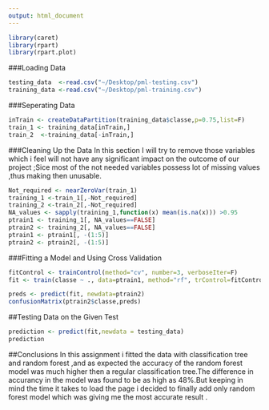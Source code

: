 ```yaml
---
output: html_document
---
```

```r
library(caret)
library(rpart)
library(rpart.plot)

```

###Loading Data
```r

testing_data  <-read.csv("~/Desktop/pml-testing.csv")
training_data <-read.csv("~/Desktop/pml-training.csv")
```

###Seperating  Data
```r
inTrain <- createDataPartition(training_data$classe,p=0.75,list=F)
train_1 <- training_data[inTrain,]
train_2  <-training_data[-inTrain,]
```

###Cleaning Up the Data 
In this section I will try  to remove those variables which i feel will not have any significant impact on the outcome of our project ;Sice most of the not needed variables possess lot of missing values ,thus making then unusable.

```r
Not_required <- nearZeroVar(train_1)
training_1 <-train_1[,-Not_required]
training_2 <-train_2[,-Not_required]
NA_values <- sapply(training_1,function(x) mean(is.na(x))) >0.95
ptrain1 <- training_1[, NA_values==FALSE]
ptrain2 <- training_2[, NA_values==FALSE]
ptrain1 <- ptrain1[, -(1:5)]
ptrain2 <- ptrain2[, -(1:5)]

```

###Fitting a Model and Using Cross Validation 
```r

fitControl <- trainControl(method="cv", number=3, verboseIter=F)
fit <- train(classe ~ ., data=ptrain1, method="rf", trControl=fitControl)
```

```r
preds <- predict(fit, newdata=ptrain2)
confusionMatrix(ptrain2$classe,preds)
```

##Testing Data on the Given Test
```r
prediction <- predict(fit,newdata = testing_data)
prediction
```

##Conclusions 
In this assignment i fitted the data with classification tree and random forest ,and as expected the accuracy of the random forest model was much higher then a regular classification tree.The difference in accurancy in the model was found to be as high as 48%.But keeping in mind the time it takes to load the page i decided to finally add only random forest model which was giving me the most accurate result .

